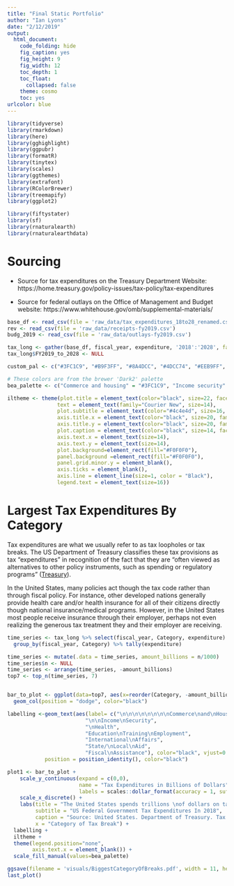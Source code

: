 ```yaml
---
title: "Final Static Portfolio"
author: "Ian Lyons"
date: "2/12/2019"
output: 
  html_document: 
    code_folding: hide
    fig_caption: yes
    fig_height: 9
    fig_width: 12
    toc_depth: 1
    toc_float:
      collapsed: false
    theme: cosmo
    toc: yes
urlcolor: blue
---
```



```r
library(tidyverse)
library(rmarkdown)
library(here)
library(gghighlight)
library(ggpubr)
library(formatR)
library(tinytex)
library(scales)
library(ggthemes)
library(extrafont)
library(RColorBrewer)
library(treemapify)
library(ggplot2)

library(fiftystater)
library(sf)
library(rnaturalearth)
library(rnaturalearthdata)
```


# Sourcing

* Source for tax expenditures on the Treasury Department Website: 
https://home.treasury.gov/policy-issues/tax-policy/tax-expenditures

* Source for federal outlays on the Office of Management and Budget website: 
https://www.whitehouse.gov/omb/supplemental-materials/


```r
base_df <- read_csv(file = 'raw_data/tax_expenditures_18to28_renamed.csv')
rev <- read_csv(file = 'raw_data/receipts-fy2019.csv')
budg_2019 <- read_csv(file = 'raw_data/outlays-fy2019.csv')
```


```r
tax_long <- gather(base_df, fiscal_year, expenditure, '2018':'2028', factor_key=TRUE)
tax_long$FY2019_to_2028 <- NULL
```

```r
custom_pal <- c("#3FC1C9", "#B9F3FF", "#8A4DCC", "#4DCC74", "#EEB9FF", "#CC534D", "#CC7776", "#FFF07A")

# These colors are from the brewer 'Dark2' palette
bea_palette <- c("Commerce and housing" = "#3FC1C9", "Income security" = "#ED713A", "Health" = "#7570B3", "Education, training, employment, and social services" = "#E7298A", "International affairs" = "#66A61E","Addendum: Aid to State and local governments:" = "#E6AB02", "General purpose fiscal assistance" = "#A6761D")

iltheme <- theme(plot.title = element_text(color="black", size=22, face="bold", hjust = 0.5, family="Verdana"),
                text = element_text(family="Courier New", size=14),
                plot.subtitle = element_text(color="#4c4e4d", size=16, hjust=0.5, family = "Verdana"),
                axis.title.x = element_text(color="black", size=20, family="Verdana"),
                axis.title.y = element_text(color="black", size=20, family="Verdana"), 
                plot.caption = element_text(color="black", size=14, face="italic"),
                axis.text.x = element_text(size=14),
                axis.text.y = element_text(size=14),
                plot.background=element_rect(fill="#F0F0F0"),
                panel.background =element_rect(fill="#F0F0F0"),
                panel.grid.minor.y = element_blank(),
                axis.ticks = element_blank(),
                axis.line = element_line(size=1, color = "Black"),
                legend.text = element_text(size=16))
```


# Largest Tax Expenditures By Category
Tax expenditures are what we usually refer to as tax loopholes or tax breaks. The US Department of Treasury classifies these tax provisions as tax "expenditures" in recognition of the fact that they are "often viewed as alternatives to other policy instruments, such as spending or regulatory programs" ([Treasury](https://home.treasury.gov/policy-issues/tax-policy/tax-expenditures)). 

In the United States, many policies act though the tax code rather than through fiscal policy. For instance, other developed nations generally provide health care and/or health insurance for all of their citizens directly though national insurance/medical programs. However, in the United States most people receive insurance through their employer, perhaps not even realizing the generous tax treatment they and their employer are receiving.

```r
time_series <- tax_long %>% select(fiscal_year, Category, expenditure) %>% filter(fiscal_year %in% c(2018)) %>% 
  group_by(fiscal_year, Category) %>% tally(expenditure)

time_series <- mutate(.data = time_series, amount_billions = n/1000)
time_series$n <- NULL
time_series <- arrange(time_series, -amount_billions)
top7 <- top_n(time_series, 7)


bar_to_plot <- ggplot(data=top7, aes(x=reorder(Category, -amount_billions), y=amount_billions, fill=Category)) + 
  geom_col(position = "dodge", color="black")

labelling <-geom_text(aes(label= c("\n\n\n\n\n\n\n\nCommerce\nand\nHousing", 
                         "\n\nIncome\nSecurity",
                         "\nHealth", 
                         "Education\nTraining\nEmployment",
                         "International\nAffairs", 
                         "State/\nLocal\nAid",
                         "Fiscal\nAssistance"), color="black", vjust=0.5),
            position = position_identity(), color="black")

plot1 <- bar_to_plot + 
    scale_y_continuous(expand = c(0,0),
                       name = "Tax Expenditures in Billions of Dollars", 
                       labels = scales::dollar_format(accuracy = 1, suffix = 'B')) + 
    scale_x_discrete() + 
    labs(title = "The United States spends trillions \nof dollars on tax loopholes each year", 
         subtitle = "US Federal Government Tax Expenditures In 2018",
         caption = "Source: United States. Department of Treasury. Tax Policy: Tax Expenditures.\n*These estimates are made relative to current law as of July 1, 2018", 
         x = "Category of Tax Break") + 
  labelling +
  iltheme + 
  theme(legend.position="none", 
        axis.text.x = element_blank()) +  
  scale_fill_manual(values=bea_palette)

ggsave(filename = 'visuals/BiggestCategoryOfBreaks.pdf', width = 11, height = 8.5)
last_plot()
```